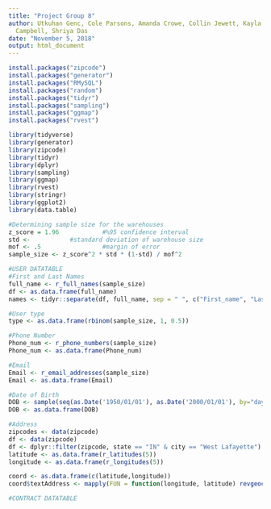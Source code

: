 ```yaml
---
title: "Project Group 8"
author: Utkuhan Genc, Cole Parsons, Amanda Crowe, Collin Jewett, Kayla Parker, Michael
  Campbell, Shriya Das
date: "November 5, 2018"
output: html_document
---
```


```r
install.packages("zipcode")
install.packages("generator")
install.packages("RMySQL")
install.packages("random")
install.packages("tidyr")
install.packages("sampling")
install.packages("ggmap")
install.packages("rvest")
```

```r
library(tidyverse) 
library(generator)
library(zipcode)
library(tidyr)
library(dplyr)
library(sampling)
library(ggmap)
library(rvest)
library(stringr)  
library(ggplot2)
library(data.table)
```

```r
#Determining sample size for the warehouses
z_score = 1.96            #%95 confidence interval 
std <-           #standard deviation of warehouse size 
mof <- .5                 #margin of error 
sample_size <- z_score^2 * std * (1-std) / mof^2

#USER DATATABLE 
#First and Last Names
full_name <- r_full_names(sample_size)
df <- as.data.frame(full_name)
names <- tidyr::separate(df, full_name, sep = " ", c("First_name", "Last_name" ))

#User type
type <- as.data.frame(rbinom(sample_size, 1, 0.5))

#Phone Number
Phone_num <- r_phone_numbers(sample_size)
Phone_num <- as.data.frame(Phone_num)

#Email
Email <- r_email_addresses(sample_size)
Email <- as.data.frame(Email)

#Date of Birth 
DOB <- sample(seq(as.Date('1950/01/01'), as.Date('2000/01/01'), by="day"), )
DOB <- as.data.frame(DOB)

#Address
zipcodes <- data(zipcode)
df <- data(zipcode)
df <- dplyr::filter(zipcode, state == "IN" & city == "West Lafayette")
latitude <- as.data.frame(r_latitudes(5))
longitude <- as.data.frame(r_longitudes(5))

coord <- as.data.frame(c(latitude,longitude))
coord$textAddress <- mapply(FUN = function(longitude, latitude) revgeocode(c(longitude, latitude)), coord$longitude.5, coord$latitude.5)

#CONTRACT DATATABLE
```



